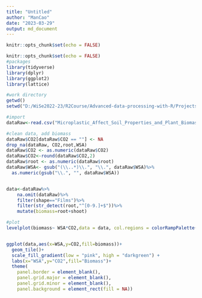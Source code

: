 ```yaml
---
title: "Untitled"
author: "ManCao"
date: "2023-03-29"
output: md_document
---
```


```r
knitr::opts_chunk$set(echo = FALSE)
```
```r
knitr::opts_chunk$set(echo = FALSE)
#packages
library(tidyverse)
library(dplyr)
library(ggplot2)
library(lattice)

#work directory
getwd()
setwd("D:/WiSe2022-23/R2Course/Advanced-data-processing-with-R/Projects/elizavetashch")

#import
dataRaw<-read.csv("Microplastic_Affect_Soil_Properties_and_Plant_Biomass.csv",header=TRUE,sep=';')

#clean data, add biomass
dataRaw$CO2[dataRaw$CO2 == ""] <- NA
drop_na(dataRaw, CO2,root,WSA)
dataRaw$CO2 <- as.numeric(dataRaw$CO2)
dataRaw$CO2<-round(dataRaw$CO2,2)
dataRaw$root <- as.numeric(dataRaw$root)
dataRaw$WSA<- gsub("(\\..*)\\.", "\\.", dataRaw$WSA)%>%
  as.numeric(gsub("\\.", "", dataRaw$WSA))


data<-dataRaw%>%
    na.omit(dataRaw)%>%
    filter(shape=="Films")%>%
    filter(str_detect(root,"^[0-9.]+$"))%>%
    mutate(biomass=root+shoot)

#plot
levelplot(biomass~ WSA*CO2,data = data, col.regions = colorRampPalette(c("pink", "blue")), main = "Biomass Levelplot")


ggplot(data,aes(x=WSA,y=CO2,fill=biomass))+
  geom_tile()+
  scale_fill_gradient(low = "pink", high = "darkgreen") +
  labs(x="WSA",y="CO2",fill="Biomass")+
  theme(
    panel.border = element_blank(),
    panel.grid.major = element_blank(),
    panel.grid.minor = element_blank(),
    panel.background = element_rect(fill = NA))

```

